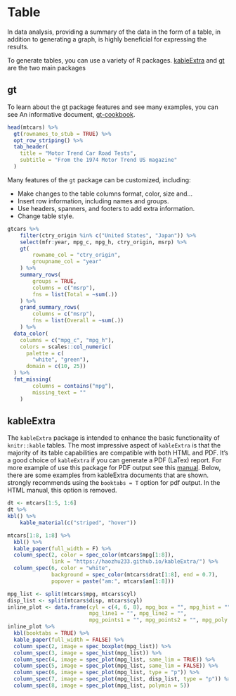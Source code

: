 # Table

In data analysis, providing a summary of the data in the form of a table, in addition to generating a graph, is highly beneficial for expressing the results.

To generate tables, you can use a variety of R packages.
[kableExtra](https://haozhu233.github.io/kableExtra/) and [gt](https://gt.rstudio.com/) are the two main packages

## gt

To learn about the gt package features and see many examples, you can see
An informative document, [gt-cookbook](https://themockup.blog/static/gt-cookbook.html#Introduction).

```r
head(mtcars) %>% 
  gt(rownames_to_stub = TRUE) %>% 
  opt_row_striping() %>% 
  tab_header(
    title = "Motor Trend Car Road Tests",
    subtitle = "From the 1974 Motor Trend US magazine"
  )

```

Many features of the `gt` package can be customized, including:

-   Make changes to the table columns format, color, size and...
-   Insert row information, including names and groups.
-   Use headers, spanners, and footers to add extra information.
-   Change table style.


```r
gtcars %>%
    filter(ctry_origin %in% c("United States", "Japan")) %>%
    select(mfr:year, mpg_c, mpg_h, ctry_origin, msrp) %>% 
    gt(
        rowname_col = "ctry_origin",
        groupname_col = "year"
    ) %>%
    summary_rows(
        groups = TRUE,
        columns = c("msrp"),
        fns = list(Total = ~sum(.))
    ) %>%
    grand_summary_rows(
        columns = c("msrp"),
        fns = list(Overall = ~sum(.))
    ) %>% 
  data_color(
    columns = c("mpg_c", "mpg_h"),
    colors = scales::col_numeric(
      palette = c(
        "white", "green"),
      domain = c(10, 25))
  ) %>% 
  fmt_missing(
        columns = contains("mpg"),
        missing_text = ""
    )
```

## kableExtra

The `kableExtra` package is intended to enhance the basic functionality of `knitr::kable` tables.
The most impressive aspect of `kableExtra` is that the majority of its table capabilities are compatible with both HTML and PDF. It's a good choice of `kableExtra` if you can generate a PDF (LaTex) report. For more example of use this package for PDF output see this 
[manual](http://haozhu233.github.io/kableExtra/awesome_table_in_pdf.pdf).
Below, there are some examples from kableExtra documents that are shown.
strongly recommends using the `booktabs = T` option for pdf output.
In the HTML manual, this option is removed.

```r
dt <- mtcars[1:5, 1:6]
dt %>% 
kbl() %>%
    kable_material(c("striped", "hover"))
```

```r
mtcars[1:8, 1:8] %>%
  kbl() %>%
  kable_paper(full_width = F) %>%
  column_spec(2, color = spec_color(mtcars$mpg[1:8]),
              link = "https://haozhu233.github.io/kableExtra/") %>%
  column_spec(6, color = "white",
              background = spec_color(mtcars$drat[1:8], end = 0.7),
              popover = paste("am:", mtcars$am[1:8]))
```

```r
mpg_list <- split(mtcars$mpg, mtcars$cyl)
disp_list <- split(mtcars$disp, mtcars$cyl)
inline_plot <- data.frame(cyl = c(4, 6, 8), mpg_box = "", mpg_hist = "",
                          mpg_line1 = "", mpg_line2 = "",
                          mpg_points1 = "", mpg_points2 = "", mpg_poly = "")
inline_plot %>%
  kbl(booktabs = TRUE) %>%
  kable_paper(full_width = FALSE) %>%
  column_spec(2, image = spec_boxplot(mpg_list)) %>%
  column_spec(3, image = spec_hist(mpg_list)) %>%
  column_spec(4, image = spec_plot(mpg_list, same_lim = TRUE)) %>%
  column_spec(5, image = spec_plot(mpg_list, same_lim = FALSE)) %>%
  column_spec(6, image = spec_plot(mpg_list, type = "p")) %>%
  column_spec(7, image = spec_plot(mpg_list, disp_list, type = "p")) %>%
  column_spec(8, image = spec_plot(mpg_list, polymin = 5))
```
